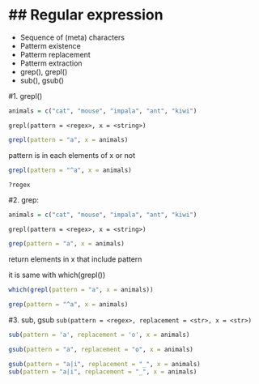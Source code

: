 ## Regular expression
====================

* Sequence of (meta) characters
* Patterm existence
* Patterm replacement
* Patterm extraction
* grep(), grepl()
* sub(), gsub()

#1. grepl()
```r
animals = c("cat", "mouse", "impala", "ant", "kiwi")

```

`grepl(pattern = <regex>, x = <string>)`

```r
grepl(pattern = "a", x = animals)
```
pattern is in each elements of x or not

```r
grepl(pattern = "^a", x = animals)

```


```r
?regex
```

#2. grep:

```r
animals = c("cat", "mouse", "impala", "ant", "kiwi")

```

`grepl(pattern = <regex>, x = <string>)`

```r
grep(pattern = "a", x = animals)
```
return elements in x that include pattern

it is same with which(grepl())
```r
which(grepl(pattern = "a", x = animals))
```
```r
grep(pattern = "^a", x = animals)
```

#3. sub, gsub
`sub(pattern = <regex>, replacement = <str>, x = <str>)`

```r
sub(pattern = 'a', replacement = 'o', x = animals)
```

```r
gsub(pattern = "a", replacement = "o", x = animals)
```

```r
gsub(pattern = "a|i", replacement = "_", x = animals)
sub(pattern = "a|i", replacement = "_", x = animals)

```

